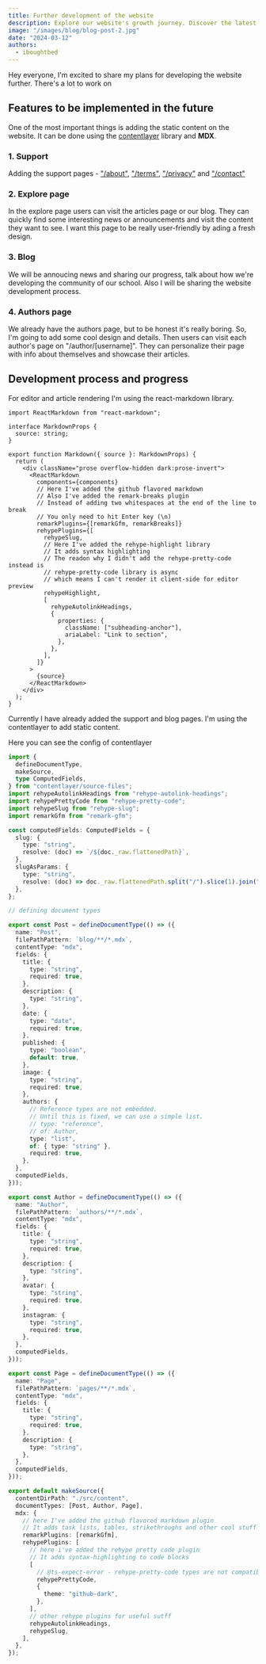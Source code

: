 ```yaml
---
title: Further development of the website
description: Explore our website's growth journey. Discover the latest enhancements and features
image: "/images/blog/blog-post-2.jpg"
date: "2024-03-12"
authors:
  - iboughtbed
---
```


Hey everyone, I'm excited to share my plans for developing the website further. There's a lot to work on

## Features to be implemented in the future

One of the most important things is adding the static content on the website.
It can be done using the [contentlayer](https://contentlayer.dev) library and **MDX**.

### 1. Support

Adding the support pages - ["/about"](/about), ["/terms"](/terms), ["/privacy"](/privacy) and ["/contact"](/contact)

### 2. Explore page

In the explore page users can visit the articles page or our blog. They can quickly find some interesting news or announcements and visit the content they want to see.
I want this page to be really user-friendly by ading a fresh design.

### 3. Blog

We will be annoucing news and sharing our progress, talk about how we're developing the community of our school.
Also I will be sharing the website development process.

### 4. Authors page

We already have the authors page, but to be honest it's really boring. So, I'm going to add some cool design and details.
Then users can visit each author's page on "/author/[username]".
They can personalize their page with info about themselves and showcase their articles.

## Development process and progress

For editor and article rendering I'm using the react-markdown library.

```tsx
import ReactMarkdown from "react-markdown";

interface MarkdownProps {
  source: string;
}

export function Markdown({ source }: MarkdownProps) {
  return (
    <div className="prose overflow-hidden dark:prose-invert">
      <ReactMarkdown
        components={components}
        // Here I've added the github flavored markdown
        // Also I've added the remark-breaks plugin
        // Instead of adding two whitespaces at the end of the line to break
        // You only need to hit Enter key (\n)
        remarkPlugins={[remarkGfm, remarkBreaks]}
        rehypePlugins={[
          rehypeSlug,
          // Here I've added the rehype-highlight library
          // It adds syntax highlighting
          // The readon why I didn't add the rehype-pretty-code instead is
          // rehype-pretty-code library is async
          // which means I can't render it client-side for editor preview
          rehypeHighlight,
          [
            rehypeAutolinkHeadings,
            {
              properties: {
                className: ["subheading-anchor"],
                ariaLabel: "Link to section",
              },
            },
          ],
        ]}
      >
        {source}
      </ReactMarkdown>
    </div>
  );
}
```

Currently I have already added the support and blog pages.
I'm using the contentlayer to add static content.

Here you can see the config of contentlayer

```ts
import {
  defineDocumentType,
  makeSource,
  type ComputedFields,
} from "contentlayer/source-files";
import rehypeAutolinkHeadings from "rehype-autolink-headings";
import rehypePrettyCode from "rehype-pretty-code";
import rehypeSlug from "rehype-slug";
import remarkGfm from "remark-gfm";

const computedFields: ComputedFields = {
  slug: {
    type: "string",
    resolve: (doc) => `/${doc._raw.flattenedPath}`,
  },
  slugAsParams: {
    type: "string",
    resolve: (doc) => doc._raw.flattenedPath.split("/").slice(1).join("/"),
  },
};

// defining document types

export const Post = defineDocumentType(() => ({
  name: "Post",
  filePathPattern: `blog/**/*.mdx`,
  contentType: "mdx",
  fields: {
    title: {
      type: "string",
      required: true,
    },
    description: {
      type: "string",
    },
    date: {
      type: "date",
      required: true,
    },
    published: {
      type: "boolean",
      default: true,
    },
    image: {
      type: "string",
      required: true,
    },
    authors: {
      // Reference types are not embedded.
      // Until this is fixed, we can use a simple list.
      // type: "reference",
      // of: Author,
      type: "list",
      of: { type: "string" },
      required: true,
    },
  },
  computedFields,
}));

export const Author = defineDocumentType(() => ({
  name: "Author",
  filePathPattern: `authors/**/*.mdx`,
  contentType: "mdx",
  fields: {
    title: {
      type: "string",
      required: true,
    },
    description: {
      type: "string",
    },
    avatar: {
      type: "string",
      required: true,
    },
    instagram: {
      type: "string",
      required: true,
    },
  },
  computedFields,
}));

export const Page = defineDocumentType(() => ({
  name: "Page",
  filePathPattern: `pages/**/*.mdx`,
  contentType: "mdx",
  fields: {
    title: {
      type: "string",
      required: true,
    },
    description: {
      type: "string",
    },
  },
  computedFields,
}));

export default makeSource({
  contentDirPath: "./src/content",
  documentTypes: [Post, Author, Page],
  mdx: {
    // here I've added the github flavored markdown plugin
    // It adds task lists, tables, strikethroughs and other cool stuff
    remarkPlugins: [remarkGfm],
    rehypePlugins: [
      // here i've added the rehype pretty code plugin
      // It adds syntax-highlighting to code blocks
      [
        // @ts-expect-error - rehype-pretty-code types are not compatible with rehype plugins
        rehypePrettyCode,
        {
          theme: "github-dark",
        },
      ],
      // other rehype plugins for useful sutff
      rehypeAutolinkHeadings,
      rehypeSlug,
    ],
  },
});
```
